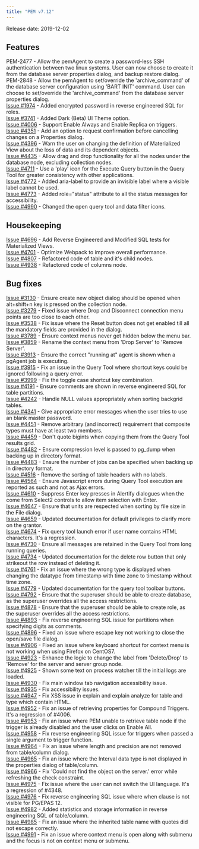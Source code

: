 ```yaml
---
title: "PEM v7.12"
---
```




Release date: 2019-12-02

## Features

PEM-2477 - Allow the pemAgent to create a password-less SSH authentication between two linux systems. User can now choose to create it from the database server properties dialog, and backup restore dialog.  
PEM-2848 - Allow the pemAgent to set/override the 'archive\_command' of the database server configuration using 'BART INIT' command. User can choose to set/override the 'archive\_command' from the database server properties dialog.  
[Issue \#1974](https://redmine.postgresql.org/issues/1974) - Added encrypted password in reverse engineered SQL for roles.  
[Issue \#3741](https://redmine.postgresql.org/issues/3741) - Added Dark (Beta) UI Theme option.  
[Issue \#4006](https://redmine.postgresql.org/issues/4006) - Support Enable Always and Enable Replica on triggers.  
[Issue \#4351](https://redmine.postgresql.org/issues/4351) - Add an option to request confirmation before cancelling changes on a Properties dialog.  
[Issue \#4396](https://redmine.postgresql.org/issues/4396) - Warn the user on changing the definition of Materialized View about the loss of data and its dependent objects.  
[Issue \#4435](https://redmine.postgresql.org/issues/4435) - Allow drag and drop functionality for all the nodes under the database node, excluding collection nodes.  
[Issue \#4711](https://redmine.postgresql.org/issues/4711) - Use a 'play' icon for the Execute Query button in the Query Tool for greater consistency with other applications.  
[Issue \#4772](https://redmine.postgresql.org/issues/4772) - Added aria-label to provide an invisible label where a visible label cannot be used.  
[Issue \#4773](https://redmine.postgresql.org/issues/4773) - Added role="status" attribute to all the status messages for accessibility.  
[Issue \#4990](https://redmine.postgresql.org/issues/4990) - Changed the open query tool and data filter icons.

## Housekeeping

[Issue \#4696](https://redmine.postgresql.org/issues/4696) - Add Reverse Engineered and Modified SQL tests for Materialized Views.  
[Issue \#4701](https://redmine.postgresql.org/issues/4701) - Optimize Webpack to improve overall performance.  
[Issue \#4807](https://redmine.postgresql.org/issues/4807) - Refactored code of table and it's child nodes.  
[Issue \#4938](https://redmine.postgresql.org/issues/4938) - Refactored code of columns node.

## Bug fixes

[Issue \#3130](https://redmine.postgresql.org/issues/3130) - Ensure create new object dialog should be opened when alt+shift+n key is pressed on the collection node.  
[Issue \#3279](https://redmine.postgresql.org/issues/3279) - Fixed issue where Drop and Disconnect connection menu points are too close to each other.  
[Issue \#3538](https://redmine.postgresql.org/issues/3538) - Fix issue where the Reset button does not get enabled till all the mandatory fields are provided in the dialog.  
[Issue \#3789](https://redmine.postgresql.org/issues/3789) - Ensure context menus never get hidden below the menu bar.  
[Issue \#3859](https://redmine.postgresql.org/issues/3859) - Rename the context menu from 'Drop Server' to 'Remove Server'.  
[Issue \#3913](https://redmine.postgresql.org/issues/3913) - Ensure the correct "running at" agent is shown when a pgAgent job is executing.  
[Issue \#3915](https://redmine.postgresql.org/issues/3915) - Fix an issue in the Query Tool where shortcut keys could be ignored following a query error.  
[Issue \#3999](https://redmine.postgresql.org/issues/3999) - Fix the toggle case shortcut key combination.  
[Issue \#4191](https://redmine.postgresql.org/issues/4191) - Ensure comments are shown in reverse engineered SQL for table partitions.  
[Issue \#4242](https://redmine.postgresql.org/issues/4242) - Handle NULL values appropriately when sorting backgrid tables.  
[Issue \#4341](https://redmine.postgresql.org/issues/4341) - Give appropriate error messages when the user tries to use an blank master password.  
[Issue \#4451](https://redmine.postgresql.org/issues/4451) - Remove arbitrary (and incorrect) requirement that composite types must have at least two members.  
[Issue \#4459](https://redmine.postgresql.org/issues/4459) - Don't quote bigints when copying them from the Query Tool results grid.  
[Issue \#4482](https://redmine.postgresql.org/issues/4482) - Ensure compression level is passed to pg\_dump when backing up in directory format.  
[Issue \#4483](https://redmine.postgresql.org/issues/4483) - Ensure the number of jobs can be specified when backing up in directory format.  
[Issue \#4516](https://redmine.postgresql.org/issues/4516) - Remove the sorting of table headers with no labels.  
[Issue \#4564](https://redmine.postgresql.org/issues/4564) - Ensure Javascript errors during Query Tool execution are reported as such and not as Ajax errors.  
[Issue \#4610](https://redmine.postgresql.org/issues/4610) - Suppress Enter key presses in Alertify dialogues when the come from Select2 controls to allow item selection with Enter.  
[Issue \#4647](https://redmine.postgresql.org/issues/4647) - Ensure that units are respected when sorting by file size in the File dialog.  
[Issue \#4659](https://redmine.postgresql.org/issues/4659) - Updated documentation for default privileges to clarify more on the grantor.  
[Issue \#4674](https://redmine.postgresql.org/issues/4674) - Fix query tool launch error if user name contains HTML characters. It's a regression.  
[Issue \#4730](https://redmine.postgresql.org/issues/4730) - Ensure all messages are retained in the Query Tool from long running queries.  
[Issue \#4734](https://redmine.postgresql.org/issues/4734) - Updated documentation for the delete row button that only strikeout the row instead of deleting it.  
[Issue \#4761](https://redmine.postgresql.org/issues/4761) - Fix an issue where the wrong type is displayed when changing the datatype from timestamp with time zone to timestamp without time zone.  
[Issue \#4779](https://redmine.postgresql.org/issues/4779) - Updated documentation for the query tool toolbar buttons.  
[Issue \#4792](https://redmine.postgresql.org/issues/4792) - Ensure that the superuser should be able to create database, as the superuser overrides all the access restrictions.  
[Issue \#4878](https://redmine.postgresql.org/issues/4878) - Ensure that the superuser should be able to create role, as the superuser overrides all the access restrictions.  
[Issue \#4893](https://redmine.postgresql.org/issues/4893) - Fix reverse engineering SQL issue for partitions when specifying digits as comments.  
[Issue \#4896](https://redmine.postgresql.org/issues/4896) - Fixed an issue where escape key not working to close the open/save file dialog.  
[Issue \#4906](https://redmine.postgresql.org/issues/4906) - Fixed an issue where keyboard shortcut for context menu is not working when using Firefox on CentOS7.  
[Issue \#4923](https://redmine.postgresql.org/issues/4923) - Enhance the logic to change the label from 'Delete/Drop' to 'Remove' for the server and server group node.  
[Issue \#4925](https://redmine.postgresql.org/issues/4925) - Shown some text on process watcher till the initial logs are loaded.  
[Issue \#4930](https://redmine.postgresql.org/issues/4930) - Fix main window tab navigation accessibility issue.  
[Issue \#4935](https://redmine.postgresql.org/issues/4935) - Fix accessibility issues.  
[Issue \#4947](https://redmine.postgresql.org/issues/4947) - Fix XSS issue in explain and explain analyze for table and type which contain HTML.  
[Issue \#4952](https://redmine.postgresql.org/issues/4952) - Fix an issue of retrieving properties for Compound Triggers. It's a regression of \#4006.  
[Issue \#4953](https://redmine.postgresql.org/issues/4953) - Fix an issue where PEM unable to retrieve table node if the trigger is already disabled and the user clicks on Enable All.  
[Issue \#4958](https://redmine.postgresql.org/issues/4958) - Fix reverse engineering SQL issue for triggers when passed a single argument to trigger function.  
[Issue \#4964](https://redmine.postgresql.org/issues/4964) - Fix an issue where length and precision are not removed from table/column dialog.  
[Issue \#4965](https://redmine.postgresql.org/issues/4965) - Fix an issue where the Interval data type is not displayed in the properties dialog of table/column.  
[Issue \#4966](https://redmine.postgresql.org/issues/4966) - Fix 'Could not find the object on the server.' error while refreshing the check constraint.  
[Issue \#4975](https://redmine.postgresql.org/issues/4975) - Fix issue where the user can not switch the UI language. It's a regression of \#4348.  
[Issue \#4976](https://redmine.postgresql.org/issues/4976) - Fix reverse engineering SQL issue where when clause is not visible for PG/EPAS 12.  
[Issue \#4982](https://redmine.postgresql.org/issues/4982) - Added statistics and storage information in reverse engineering SQL of table/column.  
[Issue \#4985](https://redmine.postgresql.org/issues/4985) - Fix an issue where the inherited table name with quotes did not escape correctly.  
[Issue \#4991](https://redmine.postgresql.org/issues/4991) - Fix an issue where context menu is open along with submenu and the focus is not on context menu or submenu.
